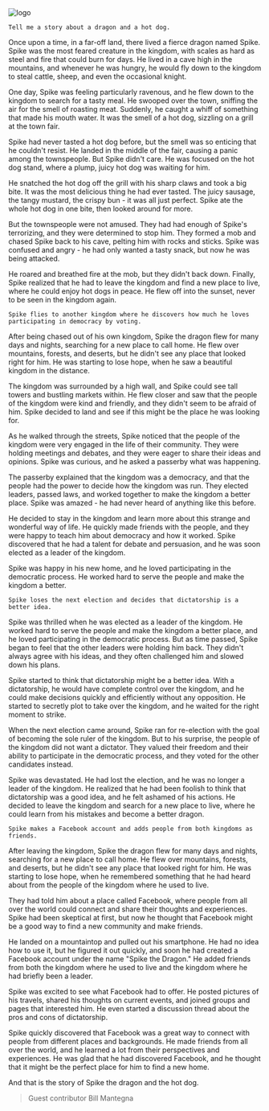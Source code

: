 
<div className={styles["Welcome"]}>
<img src={image} className={styles["image"]} alt="logo" />

`Tell me a story about a dragon and a hot dog.`

Once upon a time, in a far-off land, there lived a fierce dragon named Spike. Spike was the most feared creature in the kingdom, with scales as hard as steel and fire that could burn for days. He lived in a cave high in the mountains, and whenever he was hungry, he would fly down to the kingdom to steal cattle, sheep, and even the occasional knight.

One day, Spike was feeling particularly ravenous, and he flew down to the kingdom to search for a tasty meal. He swooped over the town, sniffing the air for the smell of roasting meat. Suddenly, he caught a whiff of something that made his mouth water. It was the smell of a hot dog, sizzling on a grill at the town fair.

Spike had never tasted a hot dog before, but the smell was so enticing that he couldn't resist. He landed in the middle of the fair, causing a panic among the townspeople. But Spike didn't care. He was focused on the hot dog stand, where a plump, juicy hot dog was waiting for him.

He snatched the hot dog off the grill with his sharp claws and took a big bite. It was the most delicious thing he had ever tasted. The juicy sausage, the tangy mustard, the crispy bun - it was all just perfect. Spike ate the whole hot dog in one bite, then looked around for more.

But the townspeople were not amused. They had had enough of Spike's terrorizing, and they were determined to stop him. They formed a mob and chased Spike back to his cave, pelting him with rocks and sticks. Spike was confused and angry - he had only wanted a tasty snack, but now he was being attacked.

He roared and breathed fire at the mob, but they didn't back down. Finally, Spike realized that he had to leave the kingdom and find a new place to live, where he could enjoy hot dogs in peace. He flew off into the sunset, never to be seen in the kingdom again.

`Spike flies to another kingdom where he discovers how much he loves participating in democracy by voting.`

After being chased out of his own kingdom, Spike the dragon flew for many days and nights, searching for a new place to call home. He flew over mountains, forests, and deserts, but he didn't see any place that looked right for him. He was starting to lose hope, when he saw a beautiful kingdom in the distance.

The kingdom was surrounded by a high wall, and Spike could see tall towers and bustling markets within. He flew closer and saw that the people of the kingdom were kind and friendly, and they didn't seem to be afraid of him. Spike decided to land and see if this might be the place he was looking for.

As he walked through the streets, Spike noticed that the people of the kingdom were very engaged in the life of their community. They were holding meetings and debates, and they were eager to share their ideas and opinions. Spike was curious, and he asked a passerby what was happening.

The passerby explained that the kingdom was a democracy, and that the people had the power to decide how the kingdom was run. They elected leaders, passed laws, and worked together to make the kingdom a better place. Spike was amazed - he had never heard of anything like this before.

He decided to stay in the kingdom and learn more about this strange and wonderful way of life. He quickly made friends with the people, and they were happy to teach him about democracy and how it worked. Spike discovered that he had a talent for debate and persuasion, and he was soon elected as a leader of the kingdom.

Spike was happy in his new home, and he loved participating in the democratic process. He worked hard to serve the people and make the kingdom a better.

`Spike loses the next election and decides that dictatorship is a better idea.`

Spike was thrilled when he was elected as a leader of the kingdom. He worked hard to serve the people and make the kingdom a better place, and he loved participating in the democratic process. But as time passed, Spike began to feel that the other leaders were holding him back. They didn't always agree with his ideas, and they often challenged him and slowed down his plans.

Spike started to think that dictatorship might be a better idea. With a dictatorship, he would have complete control over the kingdom, and he could make decisions quickly and efficiently without any opposition. He started to secretly plot to take over the kingdom, and he waited for the right moment to strike.

When the next election came around, Spike ran for re-election with the goal of becoming the sole ruler of the kingdom. But to his surprise, the people of the kingdom did not want a dictator. They valued their freedom and their ability to participate in the democratic process, and they voted for the other candidates instead.

Spike was devastated. He had lost the election, and he was no longer a leader of the kingdom. He realized that he had been foolish to think that dictatorship was a good idea, and he felt ashamed of his actions. He decided to leave the kingdom and search for a new place to live, where he could learn from his mistakes and become a better dragon.

`Spike makes a Facebook account and adds people from both kingdoms as friends.`

After leaving the kingdom, Spike the dragon flew for many days and nights, searching for a new place to call home. He flew over mountains, forests, and deserts, but he didn't see any place that looked right for him. He was starting to lose hope, when he remembered something that he had heard about from the people of the kingdom where he used to live.

They had told him about a place called Facebook, where people from all over the world could connect and share their thoughts and experiences. Spike had been skeptical at first, but now he thought that Facebook might be a good way to find a new community and make friends.

He landed on a mountaintop and pulled out his smartphone. He had no idea how to use it, but he figured it out quickly, and soon he had created a Facebook account under the name "Spike the Dragon." He added friends from both the kingdom where he used to live and the kingdom where he had briefly been a leader.

Spike was excited to see what Facebook had to offer. He posted pictures of his travels, shared his thoughts on current events, and joined groups and pages that interested him. He even started a discussion thread about the pros and cons of dictatorship.

Spike quickly discovered that Facebook was a great way to connect with people from different places and backgrounds. He made friends from all over the world, and he learned a lot from their perspectives and experiences. He was glad that he had discovered Facebook, and he thought that it might be the perfect place for him to find a new home.

And that is the story of Spike the dragon and the hot dog.

> Guest contributor Bill Mantegna

</div>
